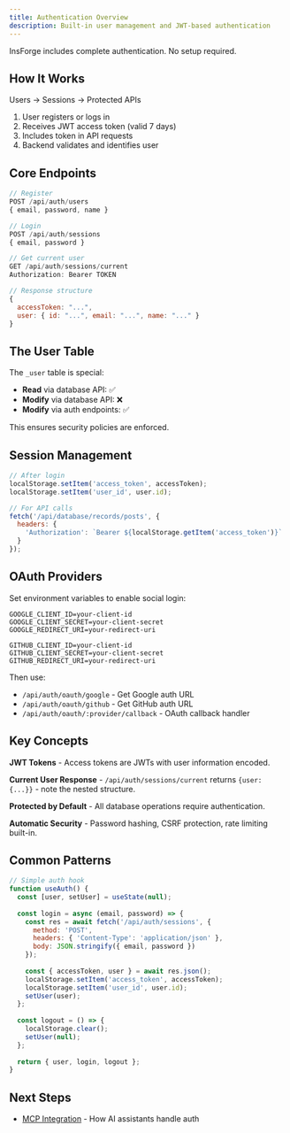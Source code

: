 ```yaml
---
title: Authentication Overview
description: Built-in user management and JWT-based authentication
---
```


InsForge includes complete authentication. No setup required.

## How It Works

Users → Sessions → Protected APIs

1. User registers or logs in
2. Receives JWT access token (valid 7 days)
3. Includes token in API requests
4. Backend validates and identifies user

## Core Endpoints

```javascript
// Register
POST /api/auth/users
{ email, password, name }

// Login  
POST /api/auth/sessions
{ email, password }

// Get current user
GET /api/auth/sessions/current
Authorization: Bearer TOKEN

// Response structure
{
  accessToken: "...",
  user: { id: "...", email: "...", name: "..." }
}
```

## The User Table

The `_user` table is special:
- **Read** via database API: ✅
- **Modify** via database API: ❌
- **Modify** via auth endpoints: ✅

This ensures security policies are enforced.

## Session Management

```javascript
// After login
localStorage.setItem('access_token', accessToken);
localStorage.setItem('user_id', user.id);

// For API calls
fetch('/api/database/records/posts', {
  headers: {
    'Authorization': `Bearer ${localStorage.getItem('access_token')}`
  }
});
```

## OAuth Providers

Set environment variables to enable social login:

```env
GOOGLE_CLIENT_ID=your-client-id
GOOGLE_CLIENT_SECRET=your-client-secret
GOOGLE_REDIRECT_URI=your-redirect-uri

GITHUB_CLIENT_ID=your-client-id
GITHUB_CLIENT_SECRET=your-client-secret
GITHUB_REDIRECT_URI=your-redirect-uri
```

Then use:
- `/api/auth/oauth/google` - Get Google auth URL
- `/api/auth/oauth/github` - Get GitHub auth URL
- `/api/auth/oauth/:provider/callback` - OAuth callback handler

## Key Concepts

**JWT Tokens** - Access tokens are JWTs with user information encoded.

**Current User Response** - `/api/auth/sessions/current` returns `{user: {...}}` - note the nested structure.

**Protected by Default** - All database operations require authentication.

**Automatic Security** - Password hashing, CSRF protection, rate limiting built-in.

## Common Patterns

```javascript
// Simple auth hook
function useAuth() {
  const [user, setUser] = useState(null);
  
  const login = async (email, password) => {
    const res = await fetch('/api/auth/sessions', {
      method: 'POST',
      headers: { 'Content-Type': 'application/json' },
      body: JSON.stringify({ email, password })
    });
    
    const { accessToken, user } = await res.json();
    localStorage.setItem('access_token', accessToken);
    localStorage.setItem('user_id', user.id);
    setUser(user);
  };
  
  const logout = () => {
    localStorage.clear();
    setUser(null);
  };
  
  return { user, login, logout };
}
```

## Next Steps

- [MCP Integration](/core-concepts/authentication/mcp) - How AI assistants handle auth